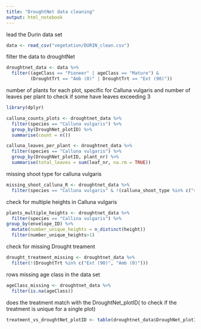 ```yaml
---
title: "DroughtNet data cleaning"
output: html_notebook
---
```

lead the Durin data set

```r
data <- read_csv("vegetation/DURIN_clean.csv")

```


filter the data to droughtNet
```r
droughtnet_data <- data %>%
  filter((ageClass == "Pioneer" | ageClass == "Mature") & 
         (DroughtTrt == "Amb (0)" | DroughtTrt == "Ext (90)"))

```


number of plants for each plot, specific for Calluna vulgaris and number of leaves per plant to check if some have leaves exceeding 3
```r
library(dplyr)

calluna_counts_plots <- droughtnet_data %>%
  filter(species == "Calluna vulgaris") %>%
  group_by(DroughNet_plotID) %>%
  summarise(count = n())

calluna_leaves_per_plant <- droughtnet_data %>%
  filter(species == "Calluna vulgaris") %>%
  group_by(DroughNet_plotID, plant_nr) %>%
  summarise(total_leaves = sum(leaf_nr, na.rm = TRUE))

```
missing shoot type for calluna vulgaris 
```r

missing_shoot_calluna_R <- droughtnet_data %>%
  filter(species == "Calluna vulgaris" & !(calluna_shoot_type %in% c("short shoot", "long shoot")))


```


check for multiple heights in Calluna vulgaris
```r
plants_multiple_heights <- droughtnet_data %>%
  filter(species == "Callina vulgaris") %>%
group_by(envelope_ID) %>%
  mutate(number_unique_heights = n_distinct(height))
  filter(number_unique_heights>1)

```


check for missing Drought treament
```r

drought_treatment_missing <- droughtnet_data %>%
  filter(!(DroughtTrt %in% c("Ext (90)", "Amb (0)")))

```

 
rows missing age class in the data set
```r

ageClass_missing <- droughtnet_data %>%
  filter(is.na(ageClass))

```

does the treatment match with the DroughtNet_plotID( to check if the treatment is unique for a single plot)
```r

treatment_vs_droughtNet_plotID <- table(droughtnet_data$DroughNet_plotID, droughtnet_data$DroughtTrt)

```


